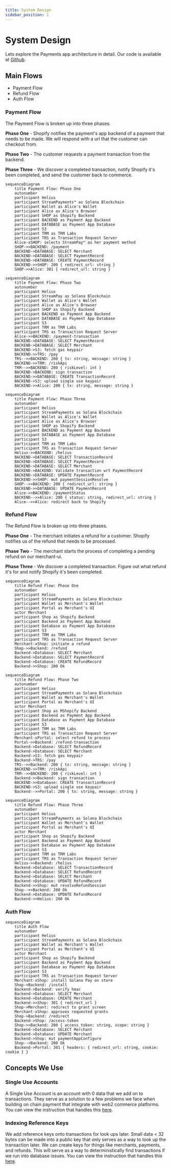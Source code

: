 ```yaml
---
title: System Design
sidebar_position: 1
---
```


# System Design

Lets explore the Payments app architecture in detail. Our code is available at [Github](https://github.com/stream-protocol/stream-payments-app).

## Main Flows

-   Payment Flow
-   Refund Flow
-   Auth Flow

### Payment Flow

The Payment Flow is broken up into three phases.

**Phase One** - Shopify notifies the payment's app backend of a payment that needs to be made. We will respond with a url that the customer can checkout from.

**Phase Two** - The customer requests a payment transaction from the backend.

**Phase Three** - We discover a completed transaction, notify Shopify it's been completed, and send the customer back to commerce.

```mermaid
sequenceDiagram
    title Payment Flow: Phase One
    autonumber
    participant Helius
    participant StreamPayments™ as Solana Blockchain
    participant Wallet as Alice's Wallet
    participant Alice as Alice's Browser
    participant SHOP as Shopify Backend
    participant BACKEND as Payment App Backend
    participant DATABASE as Payment App Database
    participant S3
    participant TRM as TRM Labs
    participant TRS as Transaction Request Server
    Alice-xSHOP: selects StreamPay™ as her payment method
    SHOP->>BACKEND: /payment
    BACKEND->DATABASE: SELECT Merchant
    BACKEND->DATABASE: SELECT PaymentRecord
    BACKEND->DATABASE: CREATE PaymentRecord
    BACKEND->>SHOP: 200 { redirect_url: string }
    SHOP->>Alice: 301 { redirect_url: string }
```

```mermaid
sequenceDiagram
    title Payment Flow: Phase Two
    autonumber
    participant Helius
    participant StreamPay as Solana Blockchain
    participant Wallet as Alice's Wallet
    participant Alice as Alice's Browser
    participant SHOP as Shopify Backend
    participant BACKEND as Payment App Backend
    participant DATABASE as Payment App Database
    participant S3
    participant TRM as TRM Labs
    participant TRS as Transaction Request Server
    Alice->>BACKEND: /payment-transaction
    BACKEND->DATABASE: SELECT PaymentRecord
    BACKEND->DATABASE: SELECT Merchant
    BACKEND->S3: fetch gas keypair
    BACKEND->>TRS: /pay
    TRS-->>BACKEND: 200 { tx: string, message: string }
    BACKEND->>TRM: /riskApi
    TRM-->>BACKEND: 200 { riskLevel: int }
    BACKEND->BACKEND: sign transaction
    BACKEND->>DATABASE: CREATE TransactionRecord
    BACKEND->S3: upload single use keypair
    BACKEND->>Alice: 200 { tx: string, message: string }
```

```mermaid
sequenceDiagram
    title Payment Flow: Phase Three
    autonumber
    participant Helius
    participant StreamPayments as Solana Blockchain
    participant Wallet as Alice's Wallet
    participant Alice as Alice's Browser
    participant SHOP as Shopify Backend
    participant BACKEND as Payment App Backend
    participant DATABASE as Payment App Database
    participant S3
    participant TRM as TRM Labs
    participant TRS as Transaction Request Server
    Helius->>BACKEND: /helius
    BACKEND->DATABASE: SELECT TransactionRecord
    BACKEND->DATABASE: SELECT PaymentRecord
    BACKEND->DATABASE: SELECT Merchant
    BACKEND->BACKEND: Validate transaction wrt PaymentRecord
    BACKEND->DATABASE: UPDATE PaymentRecord
    BACKEND->>SHOP: mut paymentSessionResolve
    SHOP-->>BACKEND: 200 { redirect_url: string }
    BACKEND->>DATABASE: UPDATE PaymentRecord
    Alice->>BACKEND: /paymentStatus
    BACKEND-->>Alice: 200 { status: string, redirect_url: string }
    Alice-->>Alice: redirect back to Shopify
```

### Refund Flow

The Refund Flow is broken up into three phases.

**Phase One** - The merchant initiates a refund for a customer. Shopify notifies us of the refund that needs to be processed.

**Phase Two** - The merchant starts the process of completing a pending refund on our merchant-ui.

**Phase Three** - We discover a completed transaction. Figure out what refund it's for and notify Shopify it's been completed.

```mermaid
sequenceDiagram
    title Refund Flow: Phase One
    autonumber
    participant Helius
    participant StreamPayments as Solana Blockchain
    participant Wallet as Merchant's Wallet
    participant Portal as Merchant's UI
    actor Merchant
    participant Shop as Shopify Backend
    participant Backend as Payment App Backend
    participant Database as Payment App Database
    participant S3
    participant TRM as TRM Labs
    participant TRS as Transaction Request Server
    Merchant-xShop: initiate a refund
    Shop->>Backend: /refund
    Backend->Database: SELECT Merchant
    Backend->Database: SELECT PaymentRecord
    Backend->Database: CREATE RefundRecord
    Backend->>Shop: 200 Ok
```

```mermaid
sequenceDiagram
    title Refund Flow: Phase Two
    autonumber
    participant Helius
    participant StreamPayments as Solana Blockchain
    participant Wallet as Merchant's Wallet
    participant Portal as Merchant's UI
    actor Merchant
    participant Shop as MShopify Backend
    participant Backend as Payment App Backend
    participant Database as Payment App Database
    participant S3
    participant TRM as TRM Labs
    participant TRS as Transaction Request Server
    Merchant-xPortal: select refund to process
    Portal->>Backend: /refund-transaction
    Backend->Database: SELECT RefundRecord
    Backend->Database: SELECT Merchant
    Backend->S3: fetch gas keypair
    Backend->TRS: /pay
    TRS-->>Backend: 200 { tx: string, message: string }
    BACKEND->>TRM: /riskApi
    TRM-->>BACKEND: 200 { riskLevel: int }
    Backend->>Backend: sign transaction
    BACKEND->>Database: CREATE TransactionRecord
    BACKEND->S3: upload single use keypair
    Backend-->>Portal: 200 { tx: string, message: string }
```

```mermaid
sequenceDiagram
    title Refund Flow: Phase Three
    autonumber
    participant Helius
    participant StreamPayments as Solana Blockchain
    participant Wallet as Merchant's Wallet
    participant Portal as Merchant's UI
    actor Merchant
    participant Shop as Shopify Backend
    participant Backend as Payment App Backend
    participant Database as Payment App Database
    participant S3
    participant TRM as TRM Labs
    participant TRS as Transaction Request Server
    Helius->>Backend: /helius
    Backend->Database: SELECT TransactionRecord
    Backend->Database: SELECT RefundRecord
    Backend->Database: SELECT Merchant
    Backend->Database: UPDATE RefundRecord
    Backend->>Shop: mut resolveRefundSession
    Shop-->>Backend: 200 Ok
    Backend->Database: UPDATE RefundRecord
    Backend->>Helius: 200 Ok
```

### Auth Flow

```mermaid
sequenceDiagram
    title Auth Flow
    autonumber
    participant Helius
    participant StreamPayments as Solana Blockchain
    participant Wallet as Merchant's Wallet
    participant Portal as Merchant's UI
    actor Merchant
    participant Shop as Shopify Backend
    participant Backend as Payment App Backend
    participant Database as Payment App Database
    participant S3
    participant TRS as Transaction Request Server
    Merchant-xShop: install Solana Pay on store
    Shop->Backend: /install
    Backend->Backend: verify hmac
    Backend->Database: SELECT Merchant
    Backend->Database: CREATE Merchant
    Backend->>Shop: 301 { redirect_url }
    Shop->Merchant: redirect to grant screen
    Merchant-xShop: approves requested grants
    Shop->Backend: /redirect
    Backend->Shop: /access-token
    Shop->>Backend: 200 { access_token: string, scope: string }
    Backend->Database: SELECT Merchant
    Backend->Database: UPDATE Merchant
    Backend->Shop: mut paymentAppConfigure
    Shop-->Backend: 200 Ok
    Backend->Portal: 301 { headers: { redirect_url: string, cookie: cookie } }
```

## Concepts We Use

### Single Use Accounts

A Single Use Account is an account with 0 data that we add on to transactions. They serve as a solution to a few problems we face when building on chain payment that integrate with web2 commerce platforms. You can view the instruction that handles this [here](https://github.com/stream-protocol/stream-payments-app/tree/main/apps/transaction-request-serverless/src/services/builders/create-account-ix.builder.ts).

### Indexing Reference Keys

We add reference keys onto transactions for look ups later. Small data < 32 bytes can be made into a public key that only serves as a way to look up the transaction later. We can create keys for things like merchants, payments, and refunds. This will serve as a way to deterministically find transactions if we run into database issues. You can view the instruction that handles this [here](https://github.com/stream-protocol/stream-payments-app/tree/main/apps/transaction-request-serverless/src/services/builders/create-account-ix.builder.ts).
